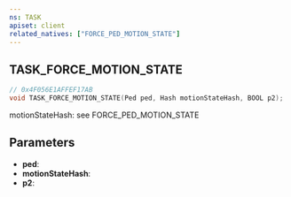 ```yaml
---
ns: TASK
apiset: client
related_natives: ["FORCE_PED_MOTION_STATE"]
---
```

## TASK_FORCE_MOTION_STATE

```c
// 0x4F056E1AFFEF17AB
void TASK_FORCE_MOTION_STATE(Ped ped, Hash motionStateHash, BOOL p2);
```

motionStateHash: see FORCE_PED_MOTION_STATE

## Parameters
* **ped**:
* **motionStateHash**:
* **p2**: